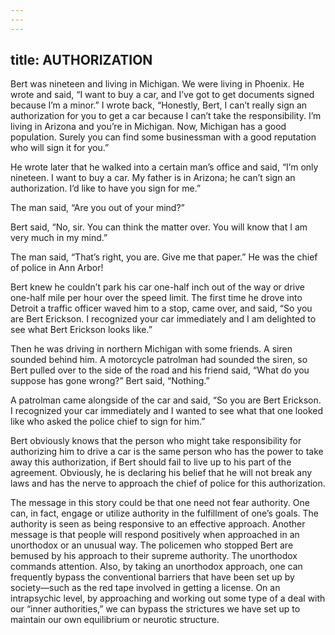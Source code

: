 ```yaml
---
---
---
```

title: AUTHORIZATION
---




Bert was nineteen and living in Michigan. We were living in Phoenix. He wrote and said, “I want to buy a car, and I’ve got to get documents signed because I’m a minor.” I wrote back, “Honestly, Bert, I can’t really sign an authorization for you to get a car because I can’t take the responsibility. I’m living in Arizona and you’re in Michigan. Now, Michigan has a good population. Surely you can find some businessman with a good reputation who will sign it for you.”

He wrote later that he walked into a certain man’s office and said, “I’m only nineteen. I want to buy a car. My father is in Arizona; he can’t sign an authorization. I’d like to have you sign for me.”

The man said, “Are you out of your mind?”

Bert said, “No, sir. You can think the matter over. You will know that I am very much in my mind.”

The man said, “That’s right, you are. Give me that paper.” He was the chief of police in Ann Arbor!

Bert knew he couldn’t park his car one-half inch out of the way or drive one-half mile per hour over the speed limit. The first time he drove into Detroit a traffic officer waved him to a stop, came over, and said, “So you are Bert Erickson. I recognized your car immediately and I am delighted to see what Bert Erickson looks like.”

Then he was driving in northern Michigan with some friends. A siren sounded behind him. A motorcycle patrolman had sounded the siren, so Bert pulled over to the side of the road and his friend said, “What do you suppose has gone wrong?” Bert said, “Nothing.”

A patrolman came alongside of the car and said, “So you are Bert Erickson. I recognized your car immediately and I wanted to see what that one looked like who asked the police chief to sign for him.”




Bert obviously knows that the person who might take responsibility for authorizing him to drive a car is the same person who has the power to take away this authorization, if Bert should fail to live up to his part of the agreement. Obviously, he is declaring his belief that he will not break any laws and has the nerve to approach the chief of police for this authorization.

The message in this story could be that one need not fear authority. One can, in fact, engage or utilize authority in the fulfillment of one’s goals. The authority is seen as being responsive to an effective approach. Another message is that people will respond positively when approached in an unorthodox or an unusual way. The policemen who stopped Bert are bemused by his approach to their supreme authority. The unorthodox commands attention. Also, by taking an unorthodox approach, one can frequently bypass the conventional barriers that have been set up by society—such as the red tape involved in getting a license. On an intrapsychic level, by approaching and working out some type of a deal with our “inner authorities,” we can bypass the strictures we have set up to maintain our own equilibrium or neurotic structure.